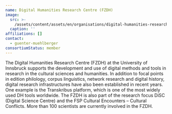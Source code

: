 ```yaml
---
name: Digital Humanities Research Centre (FZDH)
image:
  src: >-
    /assets/content/assets/en/organisations/digital-humanities-research-centre/image/src.png
  caption: ''
affiliations: []
contact:
  - guenter-muehlberger
consortiumStatus: member
---
```

The Digital Humanities Research Centre (FZDH) at the University of Innsbruck supports the development and use of digital methods and tools in research in the cultural sciences and humanities. In addition to focal points in edition philology, corpus linguistics, network research and digital history, digital research infrastructures have also been established in recent years. One example is the Transkribus platform, which is one of the most widely used DH tools worldwide. The FZDH is also part of the research focus DiSC (Digital Science Centre) and the FSP Cultural Encounters – Cultural Conflicts. More than 100 scientists are currently involved in the FZDH.
